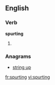 ==English==

===Verb===
'''spurting'''

# {{present participle of|[[spurt]]}}

===Anagrams===
* [[string up#English|string up]]

[[fr:spurting]]
[[vi:spurting]]